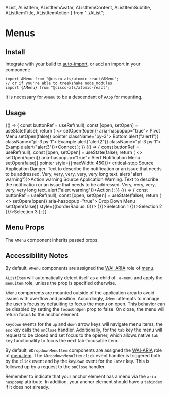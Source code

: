 

  AList,
  AListItem,
  AListItemAvatar,
  AListItemContent,
  AListItemSubtitle,
  AListItemTitle,
  AListItemAction
} from "../AList";

<Meta title="Components/Menus" component={AMenu} />

# Menus

## Install

Integrate with your build to [auto-import](?path=/docs/getting-started--page#integrating), or add an import in your component:

```
import AMenu from "@cisco-ats/atomic-react/AMenu";
// or if you're able to treekshake node_modules
import {AMenu} from "@cisco-ats/atomic-react";
```

It is necessary for `AMenu` to be a descendant of `AApp` for mounting.

## Usage

<Preview>
  <Story name="usage-1">
    <YourComponent>
      {() => {
        const buttonRef = useRef(null);
        const [open, setOpen] = useState(false);
        return (
          <>
            <AButton
              ref={buttonRef}
              onClick={() => setOpen(!open)}
              aria-haspopup="true">
              Pivot Menu
            </AButton>
            <AMenu
              anchorRef={buttonRef}
              open={open}
              placement="bottom"
              onClose={() => setOpen(false)}
              pointer
              className="py-3">
              <AListItem twoLine className="px-3 h3 my-0 pb-1">
                <AListItemTitle>Bottom</AListItemTitle>
              </AListItem>
              <AListItem onClick={() => alert("alert1")} className="pl-3 py-1">
                Example
              </AListItem>
              <AListItem onClick={() => alert("alert2")} className="pl-3 py-1">
                Example
              </AListItem>
              <ADivider className="mb-0 mt-3" />
              <AListItem twoLine>
                <AListItemContent className="pb-0">
                  <a onClick={() => alert("alert3")}>Connect</a>
                </AListItemContent>
              </AListItem>
            </AMenu>
          </>
        );
      }}
    </YourComponent>
  </Story>
  <Story name="usage-2">
    <YourComponent>
      {() => {
        const buttonRef = useRef(null);
        const [open, setOpen] = useState(false);
        return (
          <>
            <AButton
              ref={buttonRef}
              onClick={() => setOpen(!open)}
              aria-haspopup="true">
              Alert Notification Menu
            </AButton>
            <AMenu
              anchorRef={buttonRef}
              open={open}
              placement="bottom"
              onClose={() => setOpen(false)}
              pointer
              style={{maxWidth: 450}}>
              <AListItem twoLine>
                <AListItemAvatar>
                  <AIcon size={16} className="status-red--text">
                    critical-stop
                  </AIcon>
                </AListItemAvatar>
                <AListItemContent>
                  <AListItemTitle>Source Application</AListItemTitle>
                  <AListItemSubtitle>
                    Danger. Text to describe the notification or an issue that
                    needs to be addressed. Very, very, very, very, very long
                    text.
                  </AListItemSubtitle>
                </AListItemContent>
                <AListItemAction
                  className="pr-3 align-self-start"
                  style={{paddingTop: 12}}>
                  <a onClick={() => alert("alert warning")}>Action</a>
                </AListItemAction>
              </AListItem>
              <ADivider className="ma-0" />
              <AListItem twoLine>
                <AListItemAvatar>
                  <AIcon size={16} className="status-orange--text">
                    warning
                  </AIcon>
                </AListItemAvatar>
                <AListItemContent>
                  <AListItemTitle>Source Application</AListItemTitle>
                  <AListItemSubtitle>
                    Warning. Text to describe the notification or an issue that
                    needs to be addressed. Very, very, very, very, very long
                    text.
                  </AListItemSubtitle>
                </AListItemContent>
                <AListItemAction
                  className="pr-3 align-self-start"
                  style={{paddingTop: 12}}>
                  <a onClick={() => alert("alert warning")}>Action</a>
                </AListItemAction>
              </AListItem>
            </AMenu>
          </>
        );
      }}
    </YourComponent>
  </Story>
  <Story name="usage-3">
    <YourComponent>
      {() => {
        const buttonRef = useRef(null);
        const [open, setOpen] = useState(false);
        return (
          <>
            <AButton
              ref={buttonRef}
              onClick={() => setOpen(!open)}
              aria-haspopup="true">
              Drop Down Menu
            </AButton>
            <AMenu
              anchorRef={buttonRef}
              open={open}
              placement="bottom-left"
              onClose={() => setOpen(false)}
              style={{borderRadius: 0}}>
              <AListItem onClick={() => {}}>Selection 1</AListItem>
              <AListItem onClick={() => {}}>Selection 2</AListItem>
              <AListItem onClick={() => {}}>Selection 3</AListItem>
            </AMenu>
          </>
        );
      }}
    </YourComponent>
  </Story>
</Preview>

## Menu Props

The `AMenu` component inherits passed props.

<Props of={AMenu} />

## Accessibility Notes

By default, `AMenu` components are assigned the [WAI-ARIA](https://www.w3.org/WAI/standards-guidelines/aria/) role of [menu](https://www.w3.org/TR/wai-aria/#menu).

`AListItem` will automatically detect itself as a child of `.a-menu` and apply the `menuitem` role, unless the prop is specified otherwise.

`AMenu` components are mounted outside of the application area to avoid issues with overflow and position.
Accordingly, `AMenu` attempts to manage the user's focus by defaulting to focus the menu on open.
This behavior can be disabled by setting the `focusOnOpen` prop to false.
On close, the menu will return focus to the anchor element.

`keydown` events for the `up` and `down` arrow keys will
navigate menu items, the `esc` key calls the `onClose` handler. Additionally, for the `tab`
key the menu will request to be closed and set focus to the opener, which allows native `tab`
key functionality to focus the next tab-focusable item.

By default, `ADropdownMenuItem` components are assigned the [WAI-ARIA](https://www.w3.org/WAI/standards-guidelines/aria/) role of [menuitem](https://www.w3.org/TR/wai-aria/#menuitem).
The `ADropdownMenuItem` `click` event handler is triggered both by the `click` event and by the `keyDown` event for the `Enter` key. This is followed up by a request to the `onClose` handler.

Remember to indicate that your anchor element has a menu via the `aria-haspopup` attribute. In addition, your anchor element should have a `tabindex` if it does not already.
